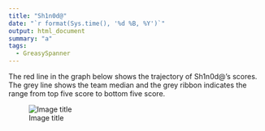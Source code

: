 ```yaml
---
title: "Sh1n0d@"
date: "`r format(Sys.time(), '%d %B, %Y')`"
output: html_document
summary: "a"
tags:
  - GreasySpanner
---
```


The red line in the graph below shows the trajectory of Sh1n0d@'s scores. The grey line shows the team median and the grey ribbon indicates the range from top five score to bottom five score.

![Image title](Sh1n0d.jpg)
